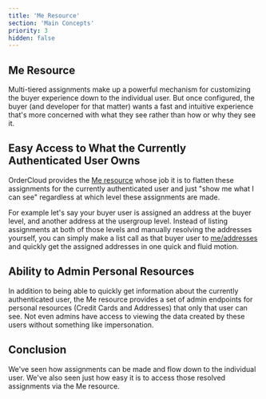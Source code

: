 ```yaml
---
title: 'Me Resource'
section: 'Main Concepts'
priority: 3
hidden: false
---
```


## Me Resource

Multi-tiered assignments make up a powerful mechanism for customizing the buyer experience down to the individual user. But once configured, the buyer (and developer for that matter) wants a fast and intuitive experience that's more concerned with what they see rather than how or why they see it.

## Easy Access to What the Currently Authenticated User Owns

OrderCloud provides the [Me resource](TODO:link-to-me-resource-in-api-reference) whose job it is to flatten these assignments for the currently authenticated user and just "show me what I can see" regardless at which level these assignments are made.

For example let's say your buyer user is assigned an address at the buyer level, and another address at the usergroup level. Instead of listing assignments at both of those levels and manually resolving the addresses yourself, you can simply make a list call as that buyer user to [me/addresses](TODO:link-to-me-addresses) and quickly get the assigned addresses in one quick and fluid motion.

## Ability to Admin Personal Resources

In addition to being able to quickly get information about the currently authenticated user, the Me resource provides a set of admin endpoints for personal resources (Credit Cards and Addresses) that only that user can see. Not even admins have access to viewing the data created by these users without something like impersonation.

<!-- TODO: once impersonation guide has been written link it here -->

## Conclusion

We've seen how assignments can be made and flow down to the individual user. We've also seen just how easy it is to access those resolved assignments via the Me resource.
